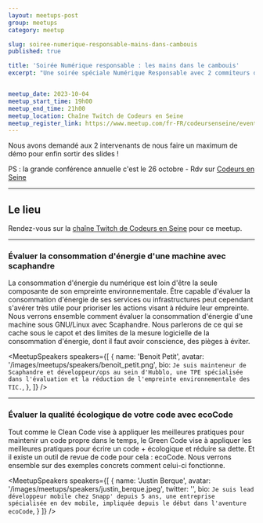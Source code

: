 ```yaml
---
layout: meetups-post
group: meetups
category: meetup

slug: soiree-numerique-responsable-mains-dans-cambouis
published: true

title: 'Soirée Numérique responsable : les mains dans le cambouis'
excerpt: "Une soirée spéciale Numérique Responsable avec 2 commiteurs de 2 projets Open Source créé en France : Scaphandre et EcoCode (un plugin Sonar)."


meetup_date: 2023-10-04
meetup_start_time: 19h00
meetup_end_time: 21h00
meetup_location: Chaîne Twitch de Codeurs en Seine
meetup_register_link: https://www.meetup.com/fr-FR/codeursenseine/events/296351517/
---
```


Nous avons demandé aux 2 intervenants de nous faire un maximum de démo pour enfin sortir des slides !

PS : la grande conférence annuelle c'est le 26 octobre - Rdv sur [Codeurs en Seine](https://www.codeursenseine.com/2023)

---

## Le lieu

Rendez-vous sur la [chaîne Twitch de Codeurs en Seine](https://twitch.tv/codeursenseine) pour ce meetup.

---

### Évaluer la consommation d'énergie d'une machine avec scaphandre

La consommation d'énergie du numérique est loin d'être la seule composante de son empreinte environnementale.
Être capable d'évaluer la consommation d'énergie de ses services ou infrastructures peut cependant s'avérer très utile pour prioriser les actions visant à réduire leur empreinte.
Nous verrons ensemble comment évaluer la consommation d'énergie d'une machine sous GNU/Linux avec Scaphandre.
Nous parlerons de ce qui se cache sous le capot et des limites de la mesure logicielle de la consommation d'énergie,
dont il faut avoir conscience, des pièges à éviter.

<MeetupSpeakers
  speakers={[
    {
      name: 'Benoit Petit',
      avatar: '/images/meetups/speakers/benoit_petit.png',
      bio: `Je suis mainteneur de Scaphandre et développeur/ops au sein d'Hubblo, une TPE spécialisée dans l'évaluation
      et la réduction de l'empreinte environnementale des TIC.`,
    },
  ]}
/>

---

### Évaluer la qualité écologique de votre code avec ecoCode

Tout comme le Clean Code vise à appliquer les meilleures pratiques pour maintenir un code propre dans le temps,
le Green Code vise à appliquer les meilleures pratiques pour écrire un code + écologique et réduire sa dette.
Et il existe un outil de revue de code pour cela : ecoCode.
Nous verrons ensemble sur des exemples concrets comment celui-ci fonctionne.

<MeetupSpeakers
  speakers={[
    {
      name: 'Justin Berque',
      avatar: '/images/meetups/speakers/justin_berque.jpeg',
      twitter: '',
      bio: `Je suis lead développeur mobile chez Snapp' depuis 5 ans, une entreprise spécialisée en dev mobile,
      impliquée depuis le début dans l'aventure ecoCode`,
    }
  ]}
/>
